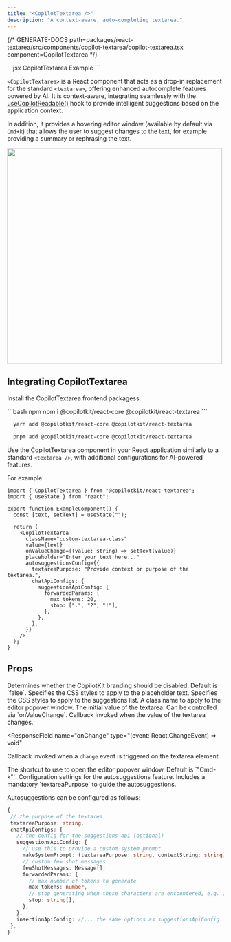 ```yaml
---
title: "<CopilotTextarea />"
description: "A context-aware, auto-completing textarea."
---
```


{/* GENERATE-DOCS path=packages/react-textarea/src/components/copilot-textarea/copilot-textarea.tsx component=CopilotTextarea */}

<RequestExample>
```jsx CopilotTextarea Example
<CopilotTextarea
  autosuggestionsConfig={{
    textareaPurpose:
     "the body of an email message",
    chatApiConfigs: {},
  }}
/>
```
</RequestExample>
 
`<CopilotTextarea>` is a React component that acts as a drop-in replacement for the standard `<textarea>`,
 offering enhanced autocomplete features powered by AI. It is context-aware, integrating seamlessly with the
[useCopilotReadable()](./useCopilotReadable) hook to provide intelligent suggestions based on the application context.
 
In addition, it provides a hovering editor window (available by default via `Cmd+k`) that allows the user to
suggest changes to the text, for example providing a summary or rephrasing the text.
 
<img src="/images/CopilotTextarea/CopilotTextarea.gif" width="500" />
 
## Integrating CopilotTextarea
 
Install the CopilotTextarea frontend packagess:
 
<CodeGroup>
```bash npm
  npm i @copilotkit/react-core @copilotkit/react-textarea
```
 
```bash yarn
  yarn add @copilotkit/react-core @copilotkit/react-textarea
```
 
```bash pnpm
  pnpm add @copilotkit/react-core @copilotkit/react-textarea
```
</CodeGroup>
 
Use the CopilotTextarea component in your React application similarly to a standard `<textarea />`,
with additional configurations for AI-powered features.
 
For example:
 
```tsx
import { CopilotTextarea } from "@copilotkit/react-textarea";
import { useState } from "react";
 
export function ExampleComponent() {
  const [text, setText] = useState("");
 
  return (
    <CopilotTextarea
      className="custom-textarea-class"
      value={text}
      onValueChange={(value: string) => setText(value)}
      placeholder="Enter your text here..."
      autosuggestionsConfig={{
        textareaPurpose: "Provide context or purpose of the textarea.",
        chatApiConfigs: {
          suggestionsApiConfig: {
            forwardedParams: {
              max_tokens: 20,
              stop: [".", "?", "!"],
            },
          },
        },
      }}
    />
  );
}
```

## Props

<ResponseField name="disableBranding" type="boolean">
  Determines whether the CopilotKit branding should be disabled. Default is
  `false`.
</ResponseField>

<ResponseField name="placeholderStyle" type="React.CSSProperties">
  Specifies the CSS styles to apply to the placeholder text.
</ResponseField>

<ResponseField name="suggestionsStyle" type="React.CSSProperties">
  Specifies the CSS styles to apply to the suggestions list.
</ResponseField>

<ResponseField name="hoverMenuClassname" type="string">
  A class name to apply to the editor popover window.
</ResponseField>

<ResponseField name="value" type="string">
  The initial value of the textarea. Can be controlled via `onValueChange`.
</ResponseField>

<ResponseField name="onValueChange" type="(value: string) => void">
  Callback invoked when the value of the textarea changes.
</ResponseField>

<ResponseField
  name="onChange"
  type="(event: React.ChangeEvent<HTMLTextAreaElement>) => void"
>
  Callback invoked when a `change` event is triggered on the textarea element.
</ResponseField>

<ResponseField name="shortcut" type="string">
  The shortcut to use to open the editor popover window. Default is `"Cmd-k"`.
</ResponseField>

<ResponseField name="autosuggestionsConfig" type="AutosuggestionsConfigUserSpecified" required>
Configuration settings for the autosuggestions feature.
  Includes a mandatory `textareaPurpose` to guide the autosuggestions.
 
  Autosuggestions can be configured as follows:
 
  ```ts
  {
   // the purpose of the textarea
   textareaPurpose: string,
   chatApiConfigs: {
     // the config for the suggestions api (optional)
     suggestionsApiConfig: {
       // use this to provide a custom system prompt
       makeSystemPrompt: (textareaPurpose: string, contextString: string) => string;
       // custom few shot messages
       fewShotMessages: Message[];
       forwardedParams: {
         // max number of tokens to generate
         max_tokens: number,
         // stop generating when these characters are encountered, e.g. [".", "?", "!"]
         stop: string[],
       },
     },
     insertionApiConfig: //... the same options as suggestionsApiConfig
   },
  }
  ```
</ResponseField>
